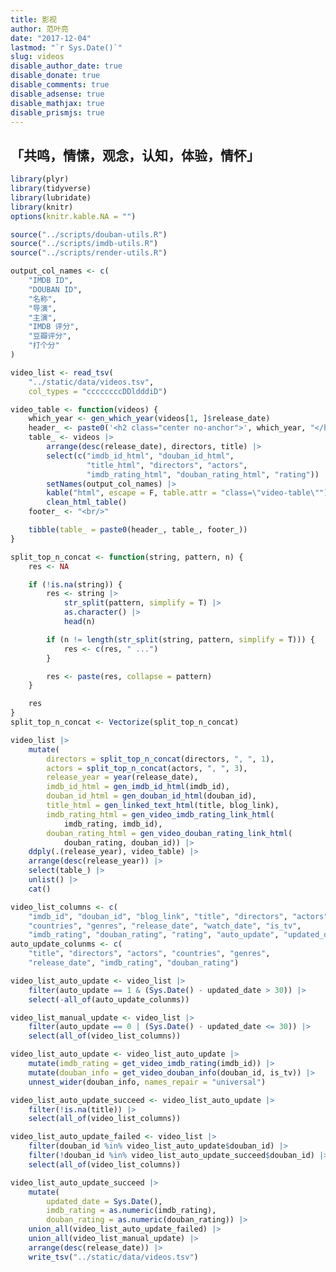 ```yaml
---
title: 影视
author: 范叶亮
date: "2017-12-04"
lastmod: "`r Sys.Date()`"
slug: videos
disable_author_date: true
disable_donate: true
disable_comments: true
disable_adsense: true
disable_mathjax: true
disable_prismjs: true
---
```


<h2 class="center no-anchor">「共鸣，情愫，观念，认知，体验，情怀」</h2>

```r
library(plyr)
library(tidyverse)
library(lubridate)
library(knitr)
options(knitr.kable.NA = "")

source("../scripts/douban-utils.R")
source("../scripts/imdb-utils.R")
source("../scripts/render-utils.R")
```

```r
output_col_names <- c(
    "IMDB ID",
    "DOUBAN ID",
    "名称",
    "导演",
    "主演",
    "IMDB 评分",
    "豆瓣评分",
    "打个分"
)

video_list <- read_tsv(
    "../static/data/videos.tsv",
    col_types = "ccccccccDDldddiD")

video_table <- function(videos) {
    which_year <- gen_which_year(videos[1, ]$release_date)
    header_ <- paste0('<h2 class="center no-anchor">', which_year, "</h2>")
    table_ <- videos |>
        arrange(desc(release_date), directors, title) |>
        select(c("imdb_id_html", "douban_id_html",
                 "title_html", "directors", "actors",
                 "imdb_rating_html", "douban_rating_html", "rating")) |>
        setNames(output_col_names) |>
        kable("html", escape = F, table.attr = "class=\"video-table\"") |>
        clean_html_table()
    footer_ <- "<br/>"

    tibble(table_ = paste0(header_, table_, footer_))
}

split_top_n_concat <- function(string, pattern, n) {
    res <- NA

    if (!is.na(string)) {
        res <- string |>
            str_split(pattern, simplify = T) |>
            as.character() |>
            head(n)

        if (n != length(str_split(string, pattern, simplify = T))) {
            res <- c(res, " ...")
        }

        res <- paste(res, collapse = pattern)
    }

    res
}
split_top_n_concat <- Vectorize(split_top_n_concat)

video_list |>
    mutate(
        directors = split_top_n_concat(directors, ", ", 1),
        actors = split_top_n_concat(actors, ", ", 3),
        release_year = year(release_date),
        imdb_id_html = gen_imdb_id_html(imdb_id),
        douban_id_html = gen_douban_id_html(douban_id),
        title_html = gen_linked_text_html(title, blog_link),
        imdb_rating_html = gen_video_imdb_rating_link_html(
            imdb_rating, imdb_id),
        douban_rating_html = gen_video_douban_rating_link_html(
            douban_rating, douban_id)) |>
    ddply(.(release_year), video_table) |>
    arrange(desc(release_year)) |>
    select(table_) |>
    unlist() |>
    cat()
```

```r
video_list_columns <- c(
    "imdb_id", "douban_id", "blog_link", "title", "directors", "actors",
    "countries", "genres", "release_date", "watch_date", "is_tv",
    "imdb_rating", "douban_rating", "rating", "auto_update", "updated_date")
auto_update_colunms <- c(
    "title", "directors", "actors", "countries", "genres",
    "release_date", "imdb_rating", "douban_rating")

video_list_auto_update <- video_list |>
    filter(auto_update == 1 & (Sys.Date() - updated_date > 30)) |>
    select(-all_of(auto_update_colunms))

video_list_manual_update <- video_list |>
    filter(auto_update == 0 | (Sys.Date() - updated_date <= 30)) |>
    select(all_of(video_list_columns))

video_list_auto_update <- video_list_auto_update |>
    mutate(imdb_rating = get_video_imdb_rating(imdb_id)) |>
    mutate(douban_info = get_video_douban_info(douban_id, is_tv)) |>
    unnest_wider(douban_info, names_repair = "universal")

video_list_auto_update_succeed <- video_list_auto_update |>
    filter(!is.na(title)) |>
    select(all_of(video_list_columns))

video_list_auto_update_failed <- video_list |>
    filter(douban_id %in% video_list_auto_update$douban_id) |>
    filter(!douban_id %in% video_list_auto_update_succeed$douban_id) |>
    select(all_of(video_list_columns))

video_list_auto_update_succeed |>
    mutate(
        updated_date = Sys.Date(),
        imdb_rating = as.numeric(imdb_rating),
        douban_rating = as.numeric(douban_rating)) |>
    union_all(video_list_auto_update_failed) |>
    union_all(video_list_manual_update) |>
    arrange(desc(release_date)) |>
    write_tsv("../static/data/videos.tsv")
```
